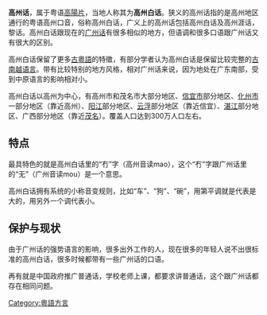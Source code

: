 {{多個問題|
{{unreferenced|time=2012-07-14T02:17:25+00:00}}
{{copyedit|time=2019-01-30}}
{{inappropriate tone|time=2019-01-30}}
}}
{{Infobox Language
|name=高州话
|familycolor=汉藏语系
|states={{CHN}}
|region=[[广东省|广东省]][[茂名市|茂名市]][[高州市|高州市]]等
|speakers=300万
|fam1=[[汉藏语系|汉藏语系]]
|fam2=[[漢語族|漢語族]]
|fam3=[[粵語|粵語]]
|fam4=[[高阳片|高阳片]]
|iso3=yue
}}

'''高州话'''，属于粤语[[粵語方言#高陽粵語|高陽片]]，当地人称其为'''高州白话'''。狭义的高州话指的是高州地区通行的粤语高州口音，俗称高州白话，广义上的高州话包括高州白话及高州涯话，黎话。高州白话跟现在的[[广州话|广州话]]有很多相似的地方，但语调和很多口语跟广州话又有很大的区别。

高州白话保留了更多[[粵語音系學#歷史變化|古粵語]]的特徵，有部分学者认为高州白话是保留比较完整的[[古越语|古南越语言]]。带有比较特别的地方风格，相对广州话来说，因为地处在广东南部，受到中原语言的影响相对小。

高州白话以高州为中心，有高州市和茂名市大部分地区、[[信宜市|信宜市]]部分地区、[[化州市|化州市]]一部分地区（靠近高州）、[[阳江|阳江]]部分地区、[[云浮|云浮]]部分地区（靠近信宜）、[[湛江|湛江]]部分地区、广西部分地区（靠近[[茂名|茂名]]）。覆盖人口达到300万人口左右。

== 特点 ==
最具特色的就是高州白话里的“冇”字（高州音读mao），这个“冇”字跟广州话里的“无”（广州音读mou）是一个意思。

高州白话拥有系统的小称音变规则，比如“车”、“狗”、“碗”，用第平调就是代表是大的，用另外一个调代表小。

== 保护与现状 ==

由于广州话的强势语言的影响，很多出外工作的人，现在很多的年轻人说不出很标准的高州白话，很多时候都带有一些广州话的口语。

再有就是中国政府推广普通话，学校老师上课，都要求讲普通话，这个跟广州话都存在相同问题。
{{粤语}}
[[Category:粵語方言|Category:粵語方言]]